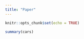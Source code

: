 ```yaml
---
title: "Paper"
---
```


```r
knitr::opts_chunk$set(echo = TRUE)
```

```r
summary(cars)
```



